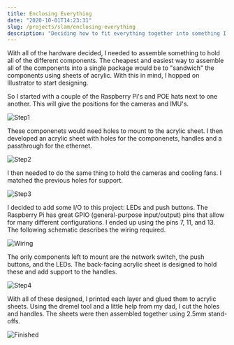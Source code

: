 ```yaml
---
title: Enclosing Everything
date: "2020-10-01T14:23:31"
slug: /projects/slam/enclosing-everything
description: "Deciding how to fit everything together into something I can cary."
---
```


With all of the hardware decided, I needed to assemble something to hold all of the different components. The cheapest and easiest way to assemble all of the components into a single package would be to "sandwich" the components using sheets of acrylic. With this in mind, I hopped on Illustrator to start designing.

So I started with a couple of the Raspberry Pi's and POE hats next to one another. This will give the positions for the cameras and IMU's.

![Step1](./EnclosingEverything_Step1.svg)

These componenets would need holes to mount to the acrylic sheet. I then developed an acrylic sheet with holes for the componenets, handles and a passthrough for the ethernet.

![Step2](./EnclosingEverything_Step2.svg)

I then needed to do the same thing to hold the cameras and cooling fans. I matched the previous holes for support.

![Step3](./EnclosingEverything_Step3.svg)

I decided to add some I/O to this project: LEDs and push buttons. The Raspberry Pi has great GPIO (general-purpose input/output) pins that allow for many different configurations. I ended up using the pins 7, 11, and 13. The following schematic describes the wiring required.

![Wiring](./EnclosingEverything_Wiring.svg)

The only components left to mount are the network switch, the push buttons, and the LEDs. The back-facing acrylic sheet is designed to hold these and add support to the handles.

![Step4](./EnclosingEverything_Step4.svg)

With all of these designed, I printed each layer and glued them to acrylic sheets. Using the dremel tool and a little help from my dad, I cut the holes and handles. The sheets were then assembled together using 2.5mm stand-offs.

![Finished](./EnclosingEverything_Finished.jpeg)